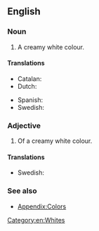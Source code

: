 ==English==

===Noun===
{{en-noun|~}}

# A creamy white colour.
#: {{color panel|FAEBD7}}

====Translations====
{{trans-top|colour}}
* Catalan: {{t+|ca|blanc trencat}}
* Dutch: {{t|nl|gebroken wit}}
{{trans-mid}}
* Spanish: {{t|es|blanco roto}}
* Swedish: {{t|sv|antikvit}}
{{trans-bottom}}

===Adjective===
{{en-adj|-}}

# Of a creamy white colour.

====Translations====
{{trans-top|colour}}
* Swedish: {{t|sv|antikvit}}
{{trans-mid}}
{{trans-bottom}}

===See also===
* [[Appendix:Colors]]

[[Category:en:Whites]]